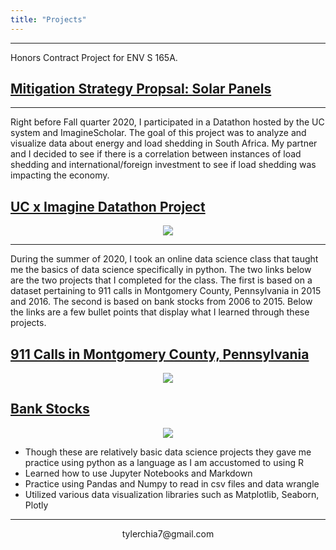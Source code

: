 ```yaml
---
title: "Projects"
---
```

*****

Honors Contract Project for ENV S 165A.

## [Mitigation Strategy Propsal: Solar Panels](https://tylerchia.github.io/Solar-Panel-Proposal/)

*****

Right before Fall quarter 2020, I participated in a Datathon hosted by the UC system and ImagineScholar.  The goal of this project was to analyze and visualize data about energy and load shedding in South Africa.  My partner and I decided to see if there is a correlation between instances of load shedding and international/foreign investment to see if load shedding was impacting the economy.

## [UC x Imagine Datathon Project](https://deepnote.com/publish/f31d9b1e-b811-4010-8d3e-ce8e17f35adb)

<center>
![](./data/datathon.png)
</center>

*****
During the summer of 2020, I took an online data science class that taught me the basics of data science specifically in python.  The two links below are the two projects that I completed for the class.  The first is based on a dataset pertaining to 911 calls in Montgomery County, Pennsylvania in 2015 and 2016.  The second is based on bank stocks from 2006 to 2015.  Below the links are a few bullet points that display what I learned through these projects.

## [911 Calls in Montgomery County, Pennsylvania](https://tylerchia.github.io/Montgomery-County-911-Calls/)

<center>
![](./data/911_Calls.png)
</center>



## [Bank Stocks](https://tylerchia.github.io/bank-stocks-project/)

<center>
![](./data/30-day-avg.png)
</center>

- Though these are relatively basic data science projects they gave me practice using python as a language as I am accustomed to using R
- Learned how to use Jupyter Notebooks and Markdown
- Practice using Pandas and Numpy to read in csv files and data wrangle
- Utilized various data visualization libraries such as Matplotlib, Seaborn, Plotly

*****

<center>
tylerchia7@gmail.com
</center>
